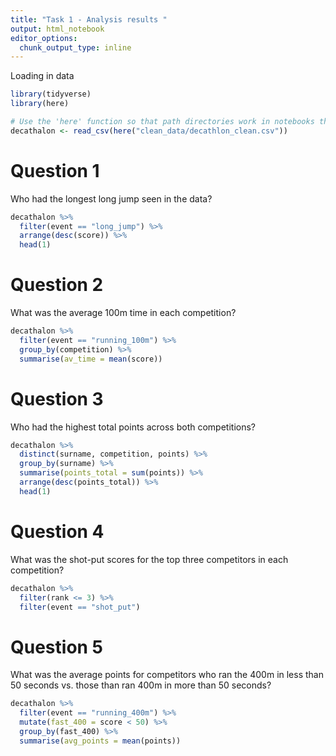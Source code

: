 ```yaml
---
title: "Task 1 - Analysis results "
output: html_notebook
editor_options: 
  chunk_output_type: inline
---
```


Loading in data 

```r
library(tidyverse)
library(here) 

# Use the 'here' function so that path directories work in notebooks the same way the work in scripts
decathalon <- read_csv(here("clean_data/decathlon_clean.csv"))
```

#  Question 1
Who had the longest long jump seen in the data?

```r
decathalon %>%
  filter(event == "long_jump") %>%
  arrange(desc(score)) %>%
  head(1)
```


# Question 2
What was the average 100m time in each competition?

```r
decathalon %>%
  filter(event == "running_100m") %>%
  group_by(competition) %>%
  summarise(av_time = mean(score))
```


# Question 3 
Who had the highest total points across both competitions?

```r
decathalon %>%
  distinct(surname, competition, points) %>%
  group_by(surname) %>%
  summarise(points_total = sum(points)) %>%
  arrange(desc(points_total)) %>%
  head(1)
```


# Question 4
What was the shot-put scores for the top three competitors in each competition?

```r
decathalon %>%
  filter(rank <= 3) %>%
  filter(event == "shot_put")
```


# Question 5
What was the average points for competitors who ran the 400m in less than 50 seconds vs. those than ran 400m in more than 50 seconds?

```r
decathalon %>%
  filter(event == "running_400m") %>%
  mutate(fast_400 = score < 50) %>%
  group_by(fast_400) %>%
  summarise(avg_points = mean(points))
```


